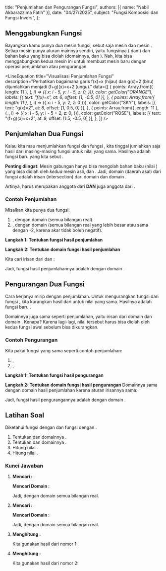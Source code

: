   title: "Penjumlahan dan Pengurangan Fungsi",
  authors: [{ name: "Nabil Akbarazzima Fatih" }],
  date: "04/27/2025",
  subject: "Fungsi Komposisi dan Fungsi Invers",
};

## Menggabungkan Fungsi

Bayangkan kamu punya dua mesin fungsi, sebut saja mesin <InlineMath math="f" /> dan mesin <InlineMath math="g" />. Setiap mesin punya aturan mainnya sendiri, yaitu fungsinya (<InlineMath math="f(x)" /> dan <InlineMath math="g(x)" />) dan bahan baku yang bisa diolah (domainnya, <InlineMath math="D_f" /> dan <InlineMath math="D_g" />). Nah, kita bisa menggabungkan kedua mesin ini untuk membuat mesin baru dengan operasi penjumlahan atau pengurangan.

<LineEquation
  title="Visualisasi Penjumlahan Fungsi"
  description="Perhatikan bagaimana garis f(x)=x (hijau) dan g(x)=2 (biru) dijumlahkan menjadi (f+g)(x)=x+2 (ungu)."
  data={[
    {
      points: Array.from({ length: 11 }, (_, i) => ({
        x: i - 5,
        y: i - 5,
        z: 0,
      })),
      color: getColor("ORANGE"),
      labels: [{ text: "f(x)=x", at: 6, offset: [1, -0.5, 0] }],
    },
    {
      points: Array.from({ length: 11 }, (_, i) => ({ x: i - 5, y: 2, z: 0 })),
      color: getColor("SKY"),
      labels: [{ text: "g(x)=2", at: 8, offset: [1, 0.5, 0] }],
    },
    {
      points: Array.from({ length: 11 }, (_, i) => ({
        x: i - 5,
        y: i - 5 + 2,
        z: 0,
      })),
      color: getColor("ROSE"),
      labels: [{ text: "(f+g)(x)=x+2", at: 9, offset: [1.5, -0.5, 0] }],
    },
  ]}
/>

## Penjumlahan Dua Fungsi

Kalau kita mau menjumlahkan fungsi <InlineMath math="f" /> dan fungsi <InlineMath math="g" />, kita tinggal jumlahkan saja hasil dari masing-masing fungsi untuk nilai <InlineMath math="x" /> yang sama. Hasilnya adalah fungsi baru yang kita sebut <InlineMath math="(f+g)" />.

<BlockMath math="(f+g)(x) = f(x) + g(x)" />

**Penting diingat:** Mesin gabungan <InlineMath math="(f+g)" /> hanya bisa mengolah bahan baku (nilai <InlineMath math="x" />) yang bisa diolah oleh _kedua_ mesin asli, <InlineMath math="f" /> dan <InlineMath math="g" />. Jadi, domain (daerah asal) dari fungsi <InlineMath math="(f+g)" /> adalah irisan (intersection) dari domain <InlineMath math="f" /> dan domain <InlineMath math="g" />.

<BlockMath math="D_{f+g} = D_f \cap D_g" />

Artinya, <InlineMath math="x" /> harus merupakan anggota dari <InlineMath math="D_f" /> **DAN** juga anggota dari <InlineMath math="D_g" />.

### Contoh Penjumlahan

Misalkan kita punya dua fungsi:

1.  <InlineMath math="f(x) = x^2" />, dengan domain <InlineMath math="D_f = \{x | x \in \mathbb{R}\}" /> (semua
    bilangan real).
2.  <InlineMath math="g(x) = \sqrt{x+2}" />, dengan domain <InlineMath math="D_g = \{x | x \ge -2, x \in \mathbb{R}\}" /> (semua
    bilangan real yang lebih besar atau sama dengan -2, karena akar tidak boleh
    negatif).

**Langkah 1: Tentukan fungsi hasil penjumlahan**

<BlockMath math="(f+g)(x) = f(x) + g(x) = x^2 + \sqrt{x+2}" />

**Langkah 2: Tentukan domain fungsi hasil penjumlahan**

Kita cari irisan dari <InlineMath math="D_f" /> dan <InlineMath math="D_g" />:

<div className="flex flex-col gap-4">
  <BlockMath math="D_{f+g} = D_f \cap D_g = \{x | x \in \mathbb{R}\} \cap \{x | x \ge -2, x \in \mathbb{R}\}" />
  <BlockMath math="D_{f+g} = \{x | x \ge -2, x \in \mathbb{R}\}" />
</div>

Jadi, fungsi hasil penjumlahannya adalah <InlineMath math="(f+g)(x) = x^2 + \sqrt{x+2}" /> dengan domain <InlineMath math="\{x | x \ge -2, x \in \mathbb{R}\}" />.

## Pengurangan Dua Fungsi

Cara kerjanya mirip dengan penjumlahan. Untuk mengurangkan fungsi <InlineMath math="g" /> dari fungsi <InlineMath math="f" />, kita kurangkan hasil <InlineMath math="g(x)" /> dari <InlineMath math="f(x)" /> untuk nilai <InlineMath math="x" /> yang sama. Hasilnya adalah fungsi baru <InlineMath math="(f-g)" />.

<BlockMath math="(f-g)(x) = f(x) - g(x)" />

Domainnya juga sama seperti penjumlahan, yaitu irisan dari domain <InlineMath math="f" /> dan domain <InlineMath math="g" />. Kenapa? Karena lagi-lagi, nilai <InlineMath math="x" /> tersebut harus bisa diolah oleh kedua fungsi awal sebelum bisa dikurangkan.

<BlockMath math="D_{f-g} = D_f \cap D_g" />

### Contoh Pengurangan

Kita pakai fungsi yang sama seperti contoh penjumlahan:

1.  <InlineMath math="f(x) = x^2" />, <InlineMath math="D_f = \{x | x \in \mathbb{R}\}" />
2.  <InlineMath math="g(x) = \sqrt{x+2}" />, <InlineMath math="D_g = \{x | x \ge -2, x \in \mathbb{R}\}" />

**Langkah 1: Tentukan fungsi hasil pengurangan**

<BlockMath math="(f-g)(x) = f(x) - g(x) = x^2 - \sqrt{x+2}" />

**Langkah 2: Tentukan domain fungsi hasil pengurangan**
Domainnya sama dengan domain hasil penjumlahan karena aturan irisannya sama:

<BlockMath math="D_{f-g} = D_f \cap D_g = \{x | x \ge -2, x \in \mathbb{R}\}" />

Jadi, fungsi hasil pengurangannya adalah <InlineMath math="(f-g)(x) = x^2 - \sqrt{x+2}" /> dengan domain <InlineMath math="\{x | x \ge -2, x \in \mathbb{R}\}" />.

## Latihan Soal

Diketahui fungsi <InlineMath math="f(x) = 2x - 1" /> dengan <InlineMath math="D_f = \{x | x \in \mathbb{R}\}" /> dan fungsi <InlineMath math="g(x) = x^2 + 3" /> dengan <InlineMath math="D_g = \{x | x \in \mathbb{R}\}" />.

1.  Tentukan <InlineMath math="(f+g)(x)" /> dan domainnya <InlineMath math="D_{f+g}" />.
2.  Tentukan <InlineMath math="(f-g)(x)" /> dan domainnya <InlineMath math="D_{f-g}" />.
3.  Hitung nilai <InlineMath math="(f+g)(2)" />.
4.  Hitung nilai <InlineMath math="(f-g)(-1)" />.

### Kunci Jawaban

1.  **Mencari <InlineMath math="(f+g)(x)" />:**

    <div className="flex flex-col gap-4">
      <BlockMath math="(f+g)(x) = f(x) + g(x)" />
      <BlockMath math="= (2x - 1) + (x^2 + 3)" />
      <BlockMath math="= x^2 + 2x + 2" />
    </div>

    **Mencari Domain <InlineMath math="D_{f+g}" />:**

    <div className="flex flex-col gap-4">
      <BlockMath math="D_{f+g} = D_f \cap D_g" />
      <BlockMath math="= \{x | x \in \mathbb{R}\} \cap \{x | x \in \mathbb{R}\}" />
      <BlockMath math="= \{x | x \in \mathbb{R}\}" />
    </div>

    Jadi, <InlineMath math="(f+g)(x) = x^2 + 2x + 2" /> dengan domain semua bilangan real.

2.  **Mencari <InlineMath math="(f-g)(x)" />:**

    <div className="flex flex-col gap-4">
      <BlockMath math="(f-g)(x) = f(x) - g(x)" />
      <BlockMath math="= (2x - 1) - (x^2 + 3)" />
      <BlockMath math="= 2x - 1 - x^2 - 3" />
      <BlockMath math="= -x^2 + 2x - 4" />
    </div>

    **Mencari Domain <InlineMath math="D_{f-g}" />:**

    <div className="flex flex-col gap-4">
      <BlockMath math="D_{f-g} = D_f \cap D_g" />
      <BlockMath math="= \{x | x \in \mathbb{R}\} \cap \{x | x \in \mathbb{R}\}" />
      <BlockMath math="= \{x | x \in \mathbb{R}\}" />
    </div>

    Jadi, <InlineMath math="(f-g)(x) = -x^2 + 2x - 4" /> dengan domain semua bilangan real.

3.  **Menghitung <InlineMath math="(f+g)(2)" />:**

    Kita gunakan hasil dari nomor 1: <InlineMath math="(f+g)(x) = x^2 + 2x + 2" />

    <div className="flex flex-col gap-4">
      <BlockMath math="(f+g)(2) = (2)^2 + 2(2) + 2" />
      <BlockMath math="= 4 + 4 + 2" />
      <BlockMath math="= 10" />
    </div>

4.  **Menghitung <InlineMath math="(f-g)(-1)" />:**

    Kita gunakan hasil dari nomor 2: <InlineMath math="(f-g)(x) = -x^2 + 2x - 4" />

    <div className="flex flex-col gap-4">
      <BlockMath math="(f-g)(-1) = -(-1)^2 + 2(-1) - 4" />
      <BlockMath math="= -(1) - 2 - 4" />
      <BlockMath math="= -7" />
    </div>
